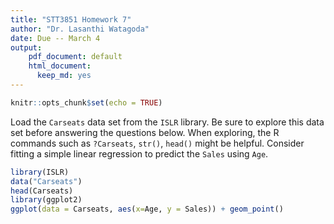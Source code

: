 ```yaml
---
title: "STT3851 Homework 7"
author: "Dr. Lasanthi Watagoda"
date: Due -- March 4
output: 
    pdf_document: default
    html_document:
      keep_md: yes
---
```


```r
knitr::opts_chunk$set(echo = TRUE)
```

Load the `Carseats` data set from the `ISLR` library. Be sure to explore this data set before answering the questions below. When exploring, the R commands such as `?Carseats`, `str()`, `head()` might be helpful. Consider fitting a simple linear regression to predict the `Sales` using `Age`. 

  \begin{enumerate}
    \item Obtain $\sum y_i,\quad \sum x_i, \quad \sum x_i^2,\quad \sum x_iy_i,\quad \sum y_i^2,\quad n \quad and \quad \sum {e_i}^2$ using R.
    \item Use the following four steps to check whether there is a linear relationship to exist between `Age` and `Sales`.
    
  \begin{enumerate}
  \item State the null and alternative hypothesis:
  \item Calculate the t test statistic using the quantities you computed above (Hint: First find $\hat{\beta_1}$ and MSE. Secondly find $SE({\hat{\beta_1}})$)
  \item Find the $p$-value using R. (I did not provide a command to do this in class.)
  \item Make the decision:
    \end{enumerate}
    
  \item Use the `lm()` function along with the `summary()` function to repeat the 4-step hypothesis test above
  \begin{enumerate}
  \item State the null and alternative hypothesis
  \item Get the t test statistic from the output
  \item Get the $p$-value from the output
  \item Make the decision
    \end{enumerate}
    
\end{enumerate}

```r
library(ISLR)
data("Carseats")
head(Carseats)
library(ggplot2)
ggplot(data = Carseats, aes(x=Age, y = Sales)) + geom_point()
```


